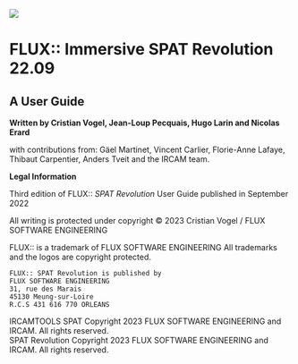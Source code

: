 ![](https://media.githubusercontent.com/media/FLUX-SE/doc_images/main/SpatR/Generic/SPATionautsImage.png)

# FLUX:: Immersive SPAT Revolution 22.09

## A User Guide

**Written by Cristian Vogel, Jean-Loup Pecquais, Hugo Larin and Nicolas Erard**

with contributions from:
Gäel Martinet, Vincent Carlier, Florie-Anne Lafaye, Thibaut Carpentier, Anders Tveit and the IRCAM team.

**Legal Information**

Third edition of FLUX:: _SPAT Revolution_ User Guide published in September 2022

All writing is protected under copyright © 2023 Cristian Vogel / FLUX SOFTWARE ENGINEERING

FLUX:: is a trademark of FLUX SOFTWARE ENGINEERING
All trademarks and the logos are copyright protected.

```
FLUX:: SPAT Revolution is published by
FLUX SOFTWARE ENGINEERING
31, rue des Marais
45130 Meung-sur-Loire
R.C.S 431 616 770 ORLEANS
```

IRCAMTOOLS SPAT Copyright 2023 FLUX SOFTWARE ENGINEERING and IRCAM. All rights reserved.  
SPAT Revolution Copyright 2023 FLUX SOFTWARE ENGINEERING and IRCAM. All rights reserved.

